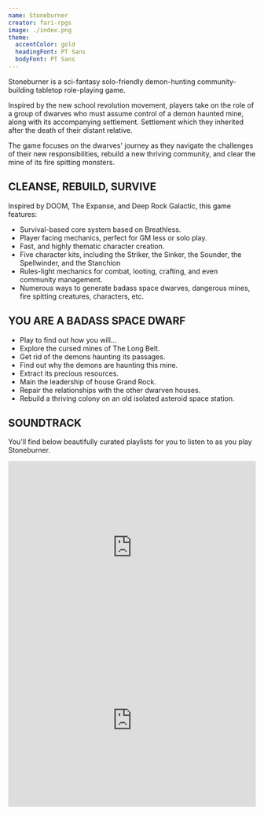 ```yaml
---
name: Stoneburner
creator: fari-rpgs
image: ./index.png
theme:
  accentColor: gold
  headingFont: PT Sans
  bodyFont: PT Sans
---
```


Stoneburner is a sci-fantasy solo-friendly demon-hunting community-building tabletop role-playing game.

Inspired by the new school revolution movement, players take on the role of a group of dwarves who must assume control of a demon haunted mine, along with its accompanying settlement. Settlement which they inherited after the death of their distant relative.

The game focuses on the dwarves' journey as they navigate the challenges of their new responsibilities, rebuild a new thriving community, and clear the mine of its fire spitting monsters.

## CLEANSE, REBUILD, SURVIVE

Inspired by DOOM, The Expanse, and Deep Rock Galactic, this game features:

- Survival-based core system based on Breathless.
- Player facing mechanics, perfect for GM less or solo play.
- Fast, and highly thematic character creation.
- Five character kits, including the Striker, the Sinker, the Sounder, the Spellwinder, and the Stanchion
- Rules-light mechanics for combat, looting, crafting, and even community management.
- Numerous ways to generate badass space dwarves, dangerous mines, fire spitting creatures, characters, etc.

## YOU ARE A BADASS SPACE DWARF

- Play to find out how you will...
- Explore the cursed mines of The Long Belt.
- Get rid of the demons haunting its passages.
- Find out why the demons are haunting this mine.
- Extract its precious resources.
- Main the leadership of house Grand Rock.
- Repair the relationships with the other dwarven houses.
- Rebuild a thriving colony on an old isolated asteroid space station.

## SOUNDTRACK

You'll find below beautifully curated playlists for you to listen to as you play Stoneburner.

<iframe
  style={{
    borderRadius: "12px",
  }}
  src="https://open.spotify.com/embed/playlist/3NWJN99qQkfhUOa8SgTdSd?utm_source=generator&theme=0"
  width="100%"
  height="352"
  frameBorder="0"
  allowfullscreen=""
  allow="autoplay; clipboard-write; encrypted-media; fullscreen; picture-in-picture"
  loading="lazy"
></iframe>
<br />
<iframe
  style={{
    borderRadius: "12px",
  }}
  src="https://open.spotify.com/embed/playlist/5mVC3NqxtY2xXqturl9d7y?utm_source=generator&theme=0"
  width="100%"
  height="352"
  frameBorder="0"
  allowfullscreen=""
  allow="autoplay; clipboard-write; encrypted-media; fullscreen; picture-in-picture"
  loading="lazy"
></iframe>
